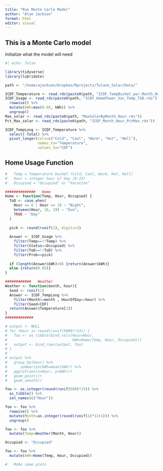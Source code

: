 ```yaml
---
title: "Run Monte Carlo Model"
author: "Alan Jackson"
format: html
editor: visual
---
```


## This is a Monte Carlo model

Initialize what the model will need


```r
#| echo: false

library(tidyverse)
library(lubridate)

path <- "/home/ajackson/Dropbox/Rprojects/Tulane_Solar/Data/"

ICDF_Temperature <- read_rds(paste0(path, "ICDF_TempBucket_per_Month_Hour.rds"))
ICDF_Usage <- read_rds(paste0(path, "ICDF_HomePower_Vac_Temp_ToD.rds")) %>% 
  rowwise() %>% 
  mutate(kWh=max(0.05, kWh)) %>% 
  ungroup()
Max_solar <- read_rds(paste0(path, "MaxSolarByMonth_Hour.rds"))
Pct_Max_solar <- read_rds(paste0(path, "ICDF_Month_Hour_PctMax.rds"))

ICDF_TempLong <- ICDF_Temperature %>% 
  select(-Total) %>% 
  pivot_longer(cols=c("Cold", "Cool", "Warm", "Hot", "Hell"), 
               names_to="Temperature", 
               values_to="CDF")

```

## Home Usage Function

```r

#   Temp = Temperature bucket (Cold, Cool, Warm, Hot, Hell)
#   Hour = integer hour of day (0-23)
#   Occupied = "Occupied" or "Vacation" 

##############   Home
Home <- function(Temp, Hour, Occupied) {
  ToD <- case_when(
    Hour <= 6 | Hour >= 19 ~ "Night",
    between(Hour, 16, 19) ~ "Eve",
    TRUE ~ "Day"
  )
  
  pick <- round(runif(1), digits=3)
  
  Answer <- ICDF_Usage %>% 
    filter(Temp==!!Temp) %>% 
    filter(Status==Occupied) %>% 
    filter(ToD==!!ToD) %>% 
    filter(Prob==pick)  
  
  if (length(Answer$kWh)>0) {return(Answer$kWh)}
  else {return(0.05)}
}

############   Weather
Weather <- function(month, hour){
  Seed <- runif(1)
  Answer <- ICDF_TempLong %>% 
    filter(Month==month , HourOfDay==hour) %>%  
    filter(Seed<CDF)
  return(Answer$Temperature[1]) 
}
#############

# output <- NULL
# for (Hour in round(runif(5000)*23)) {
#   foo <- as_tibble(bind_cols(Hour=Hour, 
#                              kWh=Home(Temp, Hour, Occupied)))
#   output <- bind_rows(output, foo)
# }
# 
# output %>% 
#   group_by(Hour) %>% 
#      summarize(kWh=mean(kWh)) %>% 
#   ggplot(aes(x=Hour, y=kWh))+
#   geom_point()+
#   geom_smooth()

foo <- as.integer(round(runif(500)*23)) %>% 
  as_tibble() %>% 
  set_names(c("Hour")) 

foo <- foo %>% 
  rowwise() %>% 
  mutate(Month=as.integer(round(runif(1)*11+1))) %>% 
  ungroup()

foo <- foo %>% 
  mutate(Temp=Weather(Month, Hour))

Occupied <- "Occupied"

foo <- foo %>% 
  mutate(kWh=Home(Temp, Hour, Occupied))

#   Make some plots



```

